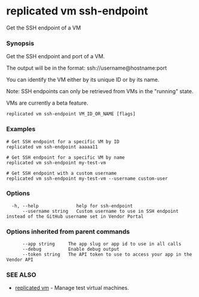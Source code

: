# replicated vm ssh-endpoint

Get the SSH endpoint of a VM

### Synopsis

Get the SSH endpoint and port of a VM.

The output will be in the format: ssh://username@hostname:port

You can identify the VM either by its unique ID or by its name.

Note: SSH endpoints can only be retrieved from VMs in the "running" state.
	
VMs are currently a beta feature.

```
replicated vm ssh-endpoint VM_ID_OR_NAME [flags]
```

### Examples

```
# Get SSH endpoint for a specific VM by ID
replicated vm ssh-endpoint aaaaa11

# Get SSH endpoint for a specific VM by name
replicated vm ssh-endpoint my-test-vm

# Get SSH endpoint with a custom username
replicated vm ssh-endpoint my-test-vm --username custom-user
```

### Options

```
  -h, --help              help for ssh-endpoint
      --username string   Custom username to use in SSH endpoint instead of the GitHub username set in Vendor Portal
```

### Options inherited from parent commands

```
      --app string     The app slug or app id to use in all calls
      --debug          Enable debug output
      --token string   The API token to use to access your app in the Vendor API
```

### SEE ALSO

* [replicated vm](replicated-cli-vm)	 - Manage test virtual machines.

